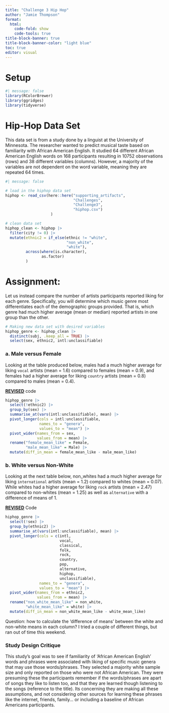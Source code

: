 ```yaml
---
title: "Challenge 3 Hip Hop"
author: "Jamie Thompson"
format: 
  html: 
    code-fold: show
    code-tools: true
title-block-banner: true
title-block-banner-color: "light blue"
toc: true
editor: visual
---
```


# Setup

```r
#| message: false
library(RColorBrewer)
library(ggridges)
library(tidyverse)
```

# Hip-Hop Data Set

This data set is from a study done by a linguist at the University of Minnesota. The researcher wanted to predict musical taste based on familiarity with African American English. It studied 64 different African American English words on 168 participants resulting in 10752 observations (rows) and 38 different variables (columns). However, a majority of the variables are not dependent on the word variable, meaning they are repeated 64 times.

```r
#| message: false 

# load in the hiphop data set
hiphop <- read_csv(here::here("supporting_artifacts", 
                              "Challenges", 
                              "Challenge3",
                              "hiphop.csv")
                    )
```

```r

# clean data set
hiphop_clean <- hiphop |> 
  filter(city != 0) |> 
  mutate(ethnic2 = if_else(ethnic != "white", 
                           "non_white", 
                           "white"),
         across(where(is.character),
                as.factor)
         )
```

# Assignment:

Let us instead compare the number of artists participants reported liking for each genre. Specifically, you will determine which music genre most differentiates each of the demographic groups provided. That is, which genre had much higher average (mean or median) reported artists in one group than the other.

```r
# Making new data set with desired variables
hiphop_genre <- hiphop_clean |> 
  distinct(subj, .keep_all = TRUE) |> 
  select(sex, ethnic2, intl:unclassifiable)
```

### a. Male versus Female

Looking at the table produced below, males had a much higher average for liking `vocal` artists (mean = 1.6) compared to females (mean = 0.9), and females had a higher average for liking `country` artists (mean = 0.8) compared to males (mean = 0.4).

[**REVISED**]{.underline} code

```r
hiphop_genre |> 
  select(!ethnic2) |> 
  group_by(sex) |> 
  summarise_at(vars(intl:unclassifiable), mean) |> 
  pivot_longer(cols = intl:unclassifiable,
               names_to = "genera",
               values_to = "mean") |> 
  pivot_wider(names_from = sex,
              values_from = mean) |>
  rename("female_mean_like" = Female,
         "male_mean_like" = Male) |>
  mutate(diff_in_mean = female_mean_like - male_mean_like)
```

### b. White versus Non-White

Looking at the next table below, non_whites had a much higher average for liking `international` artists (mean = 1.2) compared to whites (mean = 0.07). While whites had a higher average for liking `rock` artists (mean = 2.47) compared to non-whites (mean = 1.25) as well as `alternative` with a difference of means of 1.

[**REVISED**]{.underline} Code

```r
hiphop_genre |> 
  select(!sex) |> 
  group_by(ethnic2) |> 
  summarise_at(vars(intl:unclassifiable), mean) |> 
  pivot_longer(cols = c(intl, 
                        vocal, 
                        classical, 
                        folk, 
                        rock, 
                        country, 
                        pop, 
                        alternative, 
                        hiphop, 
                        unclassifiable),
               names_to = "genera",
               values_to = "mean") |> 
  pivot_wider(names_from = ethnic2,
              values_from = mean) |> 
  rename("non_white_mean_like" = non_white,
         "white_mean_like" = white) |> 
  mutate(diff_in_mean = non_white_mean_like - white_mean_like)

```

Question: how to calculate the 'difference of means' between the white and non-white means in each column? I tried a couple of different things, but ran out of time this weekend.

### **Study Design Critique**

This study's goal was to see if familiarity of 'African American English' words and phrases were associated with liking of specific music genera that may use those words/phrases. They selected a majority white sample size and only reported on those who were not African American. They were presuming these the participants remember if the words/phrases are apart of songs they like to listen too, and that they are learned though listening to the songs (reference to the title). Its concerning they are making all these assumptions, and not considering other sources for learning these phrases like the internet, friends, family... or including a baseline of African Americans participants.
